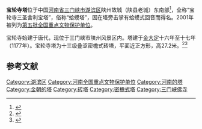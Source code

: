 {{otheruses|宝轮寺}}
{{coord|34|47|30|N|111|08|55|E|display=title|scale:10000}}
{{文物保护单位
| 级别 = 全国
| 名称 = 宝轮寺塔
| 图片 = Baolun Temple Pagoda, Jin Dynasty, 1177 AD, Sanmenxia 1.jpg
| 所在 = [[河南省|河南省]][[三门峡市|三门峡市]]
| 分类 = 古建筑
| 时代 = [[金朝|金]]
| 编号 = [[第五批全国重点文物保护单位|第五批]]第338项
| 登录 = 2001年6月25日
}}
'''宝轮寺塔'''位于中国[[河南省|河南省]][[三门峡市|三门峡市]][[湖滨区|湖滨区]]陕州故城（陕县老城）东南部<ref>{{cite news |title=青铜浮雕“砥柱”将安装军舰上 |url=http://newpaper.dahe.cn/dhb/html/2014-09/22/content_1150348.htm?div=-1 |accessdate=2022-02-01 |work=大河网 |archive-date=2022-02-02 |archive-url=https://web.archive.org/web/20220202000739/http://newpaper.dahe.cn/dhb/html/2014-09/22/content_1150348.htm?div=-1 }}</ref>，全称“宝轮寺三圣舍利宝塔”，俗称“蛤蟆塔”，因在塔旁击掌有蛤蟆式回音而得名。2001年被列为[[第五批全国重点文物保护单位|第五批全国重点文物保护单位]]。

宝轮寺始建于唐代，现位于三门峡市陕州风景区内。塔建于[[金朝|金]][[大定_(金)|大定]]十六年至十七年（1177年）。宝轮寺塔为十三级叠涩密檐式砖塔，平面近正方形，高27.2米。<ref>{{Cite book |title=全国重点文物保护单位·第一至第五批·第Ⅱ卷 |publisher=文物出版社 |year=2004 |isbn=7-5010-1525-2 |pages=397 }}</ref><ref>{{cite news |title=郑州大手笔规划黄河滨河公园 |url=https://4g.dahe.cn/jdwt/20120419101236982 |accessdate=2022-02-01 |work=大河网 |archive-date=2022-02-02 |archive-url=https://web.archive.org/web/20220202174225/https://4g.dahe.cn/jdwt/20120419101236982 }}</ref>

==参考文献==
{{reflist}}

{{河南全国重点文物保护单位}}
{{黄河沿岸的楼阁与塔}}

{{DEFAULTSORT:Bao}}
[[Category:湖滨区|Category:湖滨区]]
[[Category:河南全国重点文物保护单位|Category:河南全国重点文物保护单位]]
[[Category:河南的塔|Category:河南的塔]]
[[Category:金朝的塔|Category:金朝的塔]]
[[Category:砖塔|Category:砖塔]]
[[Category:密檐式塔|Category:密檐式塔]]
[[Category:三门峡佛寺|Category:三门峡佛寺]]